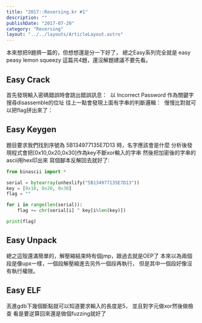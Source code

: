 ```yaml
---
title: "2017::Reversing.kr #1"
description: ""
publishDate: "2017-07-20"
category: "Reversing"
layout: "../../layouts/ArticleLayout.astro"
---
```


本來想把9題擠一篇的，但想想還是分一下好了，
總之Easy系列完全就是 easy peasy lemon squeezy
這篇共4題，還沒解題建議不要先看。

## Easy Crack
首先發現輸入密碼錯誤時會跳出錯誤訊息：
<Image src="./EasyCrack001.png" alt="" />
以 Incorrect Password 作為關鍵字搜尋disassemble的位址
往上一點會發現上面有字串的判斷邏輯：
<Image src="./EasyCrack002.png" alt="" />
慢慢比對就可以把flag拼出來了：
<Image src="./EasyCrack003.png" alt="" />
## Easy Keygen
題目要求我們找到序號為 5B134977135E7D13 時，名字應該會是什麼
分析後發現程式會把[0x10,0x20,0x30]作為key不斷xor輸入的字串
然後把加密後的字串的ascii用hex印出來
寫個腳本反解回去就好了:

```python
from binascii import *

serial = bytearray(unhexlify("5B134977135E7D13"))
key = [0x10, 0x20, 0x30]
flag = ""

for i in range(len(serial)):
    flag += chr(serial[i] ^ key[i%len(key)])

print(flag)
```

## Easy Unpack
總之這殼還滿簡單的，解壓縮結束時有個jmp，跟過去就是OEP了
本來以為兩個段是像upx一樣，一個段解壓縮進去另外一個段再執行，
但是其中一個段好像沒有執行權限。

## Easy ELF
丟進gdb下幾個斷點就可以知道要求輸入的長度是5，
並且對字元做xor然後做檢查
看是要逆算回來還是做個fuzzing就好了


